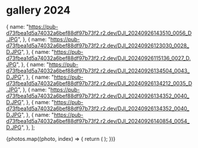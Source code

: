 # gallery 2024


  {
    name: "https://pub-d73fbea1d5a74032a6bef88df97b73f2.r2.dev/DJI_20240926143510_0056_D.JPG",
  },
  {
    name: "https://pub-d73fbea1d5a74032a6bef88df97b73f2.r2.dev/DJI_20240926123030_0028_D.JPG",
  },
  {
    name: "https://pub-d73fbea1d5a74032a6bef88df97b73f2.r2.dev/DJI_20240926115136_0027_D.JPG",
  },
  {
    name: "https://pub-d73fbea1d5a74032a6bef88df97b73f2.r2.dev/DJI_20240926134504_0043_D.JPG",
  },
  {
    name: "https://pub-d73fbea1d5a74032a6bef88df97b73f2.r2.dev/DJI_20240926134212_0035_D.JPG",
  },
  {
    name: "https://pub-d73fbea1d5a74032a6bef88df97b73f2.r2.dev/DJI_20240926134352_0040_D.JPG",
  },
  {
    name: "https://pub-d73fbea1d5a74032a6bef88df97b73f2.r2.dev/DJI_20240926134352_0040_D.JPG",
  },
  {
    name: "https://pub-d73fbea1d5a74032a6bef88df97b73f2.r2.dev/DJI_20240926140854_0054_D.JPG",
  },
];

<div className="flex flex-col gap-2">
  {photos.map((photo, index) => {
    return (
      <GalleryImage
        key={photo.name}
        caption={photo.caption ?? index + 1}
        src={isUrl(photo.name) ? photo.name : `images/gallery/${photo.name}`}
      />
    );
  })}
</div>
